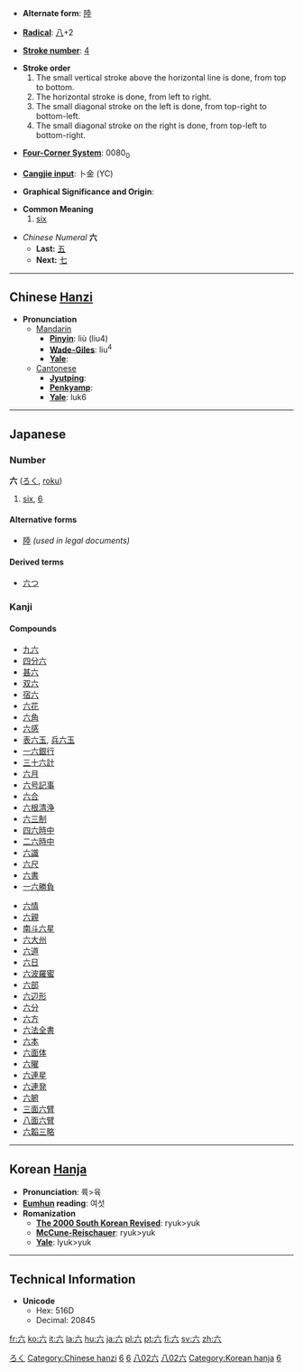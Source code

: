 * '''Alternate form''': [[陸]]

* '''[[Wiktionary:Chinese radical index| Radical]]''': [[Wiktionary:Chinese radical index 八|八]]+2

* '''[[Wiktionary:Chinese total strokes index|Stroke number]]''': [[Wiktionary:Chinese total strokes index 4|4]]

*'''Stroke order'''
*# The small vertical stroke above the horizontal line is done, from top to bottom.
*# The horizontal stroke is done, from left to right.
*# The small diagonal stroke on the left is done, from top-right to bottom-left.
*# The small diagonal stroke on the right is done, from top-left to bottom-right.

* '''[[Wiktionary:Chinese four corner index|Four-Corner System]]''': 0080<sub>0</sub>

* '''[[Wiktionary:Chinese Cangjie index|Cangjie input]]''': 卜金 (YC)

* '''Graphical Significance and Origin''': 

* '''Common Meaning'''
*# [[six]]

*''Chinese Numeral'' '''六'''
**'''Last:''' [[五]]
**'''Next:''' [[七]]

----

== Chinese [[Hanzi]] ==

*'''Pronunciation '''
**[[Mandarin]]
***'''[[Pinyin]]''': liù (liu4)
***'''[[Wade-Giles]]''': liu<sup>4</sup>
***'''[[Yale]]''': 
**[[Cantonese]]
***'''[[Jyutping]]''': 
***'''[[Penkyamp]]''': 
***'''[[Yale]]''': luk6

----

== Japanese ==
[[Category:Japanese language|ろく]]
===Number===
'''六''' ([[ろく]], [[roku]])
# [[six]], [[6]]
====Alternative forms====
*[[陸]] ''(used in legal documents)''
====Derived terms====
*[[六つ]]

===Kanji===
{{kanji|[[ろく]] ([[roku]])|[[むっつ]] ([[六つ]], [[muttsu]])}}
====Compounds====
{{top}}
*[[九六]]
*[[四分六]]
*[[甚六]]
*[[双六]]
*[[宿六]]
*[[六花]]
*[[六角]]
*[[六感]]
*[[表六玉]], [[兵六玉]]
*[[一六銀行]]
*[[三十六計]]
*[[六月]]
*[[六号記事]]
*[[六合]]
*[[六根清浄]]
*[[六三制]]
*[[四六時中]]
*[[二六時中]]
*[[六識]]
*[[六尺]]
*[[六書]]
*[[一六勝負]]
{{mid}}
*[[六情]]
*[[六親]]
*[[南斗六星]]
*[[六大州]]
*[[六道]]
*[[六日]]
*[[六波羅蜜]]
*[[六部]]
*[[六辺形]]
*[[六分]]
*[[六方]]
*[[六法全書]]
*[[六本]]
*[[六面体]]
*[[六曜]]
*[[六連星]]
*[[六連発]]
*[[六腑]]
*[[三面六臂]]
*[[八面六臂]]
*[[六韜三略]]
{{bottom}}  
----

== Korean [[Hanja]] ==

* '''Pronunciation''': 륙>육
* '''[[Eumhun]] reading''': 여섯
* '''Romanization'''
** '''[[The 2000 South Korean Revised Romanization|The 2000 South Korean Revised]]''': ryuk>yuk
** '''[[McCune-Reischauer]]''': ryuk>yuk
** '''[[Yale]]''': lyuk>yuk

----

==Technical Information==
*'''Unicode'''
**Hex: 516D
**Decimal: 20845

[[Category:Chinese hanzi]]
[[Category:Chinese numbers|6]]
[[Category:Japanese numbers|6]]
[[Category:Japanese kanji|八02六]]
[[Category:Grade 1 kanji|八02六]]
[[Category:Korean hanja]]
[[Category:Korean numbers|6]]

[[fr:六]]
[[ko:六]]
[[it:六]]
[[la:六]]
[[hu:六]]
[[ja:六]]
[[pl:六]]
[[pt:六]]
[[fi:六]]
[[sv:六]]
[[zh:六]]